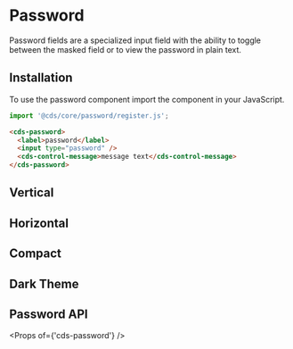 
<Meta title="Forms/Password" />

# Password

Password fields are a specialized input field with the ability to toggle between
the masked field or to view the password in plain text.

## Installation

To use the password component import the component in your JavaScript.

```typescript
import '@cds/core/password/register.js';
```

```html
<cds-password>
  <label>password</label>
  <input type="password" />
  <cds-control-message>message text</cds-control-message>
</cds-password>
```

<Preview>
  <Story id="stories-password--password" />
</Preview>

## Vertical

<Preview>
  <Story id="stories-password--vertical" />
</Preview>

## Horizontal

<Preview>
  <Story id="stories-password--horizontal" />
</Preview>

## Compact

<Preview>
  <Story id="stories-password--compact" />
</Preview>

## Dark Theme

<Preview>
  <Story id="stories-password--dark-theme" />
</Preview>

## Password API

<Props of={'cds-password'} />
